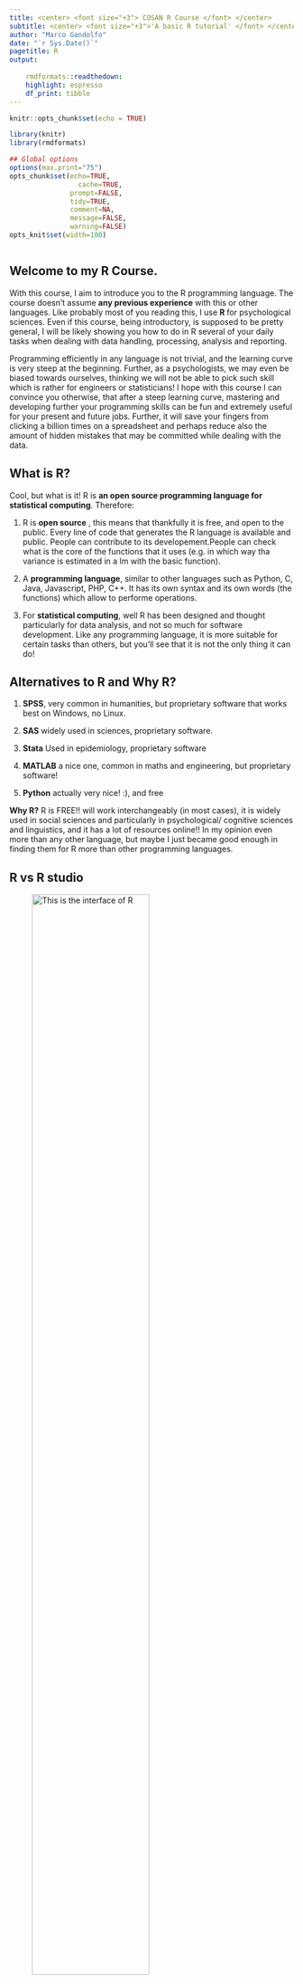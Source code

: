 ```yaml
---
title: <center> <font size="+3"> COSAN R Course </font> </center>
subtitle: <center> <font size="+3">'A basic R tutorial' </font> </center>
author: "Marco Gandolfo"
date: "`r Sys.Date()`"
pagetitle: R
output:
    
    rmdformats::readthedown:
    highlight: espresso
    df_print: tibble
---
```




```r
knitr::opts_chunk$set(echo = TRUE)

library(knitr)
library(rmdformats)

## Global options
options(max.print="75")
opts_chunk$set(echo=TRUE,
	             cache=TRUE,
               prompt=FALSE,
               tidy=TRUE,
               comment=NA,
               message=FALSE,
               warning=FALSE)
opts_knit$set(width=100)



```


## Welcome to my **R Course**. 

With this course, I aim to introduce you to the R programming language. The course doesn't assume __any previous experience__ with this or other languages. 
Like probably most of you reading this, I use <b> R </b> for psychological sciences. Even if this course, being introductory, is supposed to be pretty general, I will be likely showing you how to do in R several of your daily tasks when dealing with data handling, processing, analysis and reporting.

Programming efficiently in any language is not trivial, and the learning curve is very steep at the beginning. Further, as a psychologists, we may even be biased towards ourselves, thinking we will not be able to pick such skill which is rather for engineers or statisticians!  I hope with this course I can convince you otherwise, that after a steep learning curve, mastering and developing further your programming skills can be fun and extremely useful for your present and future jobs. Further, it will save your fingers from clicking a billion times on a spreadsheet and perhaps reduce also the amount of hidden mistakes that may be committed while dealing with the data.

## What is R?

Cool, but what is it! R is __an open source programming language for statistical computing__. Therefore:

1. R is __open source__ , this means that thankfully it is free, and open to the public. Every line of code that generates the R language is available and public. People can contribute to its developement.People can check what is the core of the functions that it uses (e.g. in which way tha variance is estimated in a lm with the basic function).

2. A __programming language__, similar to other languages such as Python, C, Java, Javascript, PHP, C++. It has its own syntax and its own words (the functions) which allow to performe operations.

3. For __statistical computing__,  well R has been designed and thought particularly for data analysis, and not so much for software development. Like any programming language, it is more suitable for certain tasks than others, but you'll see that it is not the only thing it can do!

## Alternatives to R and Why R?

1. __SPSS__, very common in humanities, but proprietary software that works best on Windows, no Linux.

2. __SAS__ widely used in sciences, proprietary software.

3. __Stata__ Used in epidemiology, proprietary software

4. __MATLAB__ a nice one, common in maths and engineering, but proprietary software!

5. __Python__ actually very nice! :), and free

__Why R?__ R is FREE!! will work interchangeably (in most cases), it is widely used in social sciences and particularly in psychological/ cognitive sciences and linguistics, and it has a lot of resources online!! In my opinion even more than any other language, but maybe I just became good enough in finding them for R more than other programming languages.

## R vs R studio



![This is the interface of R](C:/Users/uomom/Documents/rcourse/images/RGui.png){width=70%}



![This is the interface of Rstudio](C:/Users/uomom/Documents/rcourse/images/Rstudio_window.png){width=80%}


You can already see that the <b> R </b> interface there looks like a terminal, the command line of an operating system that responds to R code. It works fine, and potentially you could write an R script in your text editor and run it through that terminal. 
While this may work fine, it is not very handy to keep track of your objects or variables that you have created in a particular session, to see in which path you are and to have an overview of your dataframes.

<b> R Studio </b> is a good solution to this!! R studio is an <i> IDE, integrated development environment </i>. It is like a wrapper on R, which makes a lot of tasks easier for you. For example, through R studio you have an integrated text editor, a workspace with all your variables and models that you have defined. Importantly, you can save your workspace and get back to it later, so that you will not need to re-run commands. If you do modelling this can be really important to save you some time since the machine takes long to run them. Further, through R studio for example I created this tutorial!!!
Therefore it allows you to easily interface your R project with Github, to generate html pages and push them online.

Note that there are other _IDE_ for R, R studio is not the only one, but perhaps is the most used. Today we will use that one, but remember that you could always look around for [alternatives](https://www.dunebook.com/best-r-programming-ide/)!!

## R Studio interface


![Image From RLadies NewCastle group](C:/Users/uomom/Documents/rcourse/images/Rstudio.jpg){width=100%}

I like to think about the R studio interface with this nice example from RLadies newcastle group. The interface is like cooking! It is divided in 4 main quadrants: 

1. On the top left we have the __text editor__ our recipe for the perfect pizza dough.

2. On the top right there is our __Variable environment__, where like a kitchen counter you put all your ingredients ready in a little bowl to dress your turbo pizza.

3. On the bottom right we have several windows - it is where several things like plots, or this page can be previewed ( __the viewer__ ), where __help__ pages are displayed, where the __files__ in your path can be seen. Finally, it allows to look at which __packages__(extra kitchen tools) are ready to use for you! Just imagine it like your beautiful cupboard plenty of ingredients.

4. Last but not least, at the bottom left, finally we find the __OVEN!!__ where the cooking really happens, where every step of your recipe (your code) gets executed.

## Installing R and R studio

Right, Installing R is quite trivial, it is quite rare that you will encounter some problems. For today, if you do not have R and R studio installed installed we can easily run our nice R commands through [RStudio.cloud](www.rstudio.cloud). It looks slightly different from a local RStudio session,but the overall R user experience is virtually identical. For what we need in this course, we are fine with their free service, which only requires a little work to register and set up. However, for more computationally intense analyses and for daily usage you'll need to install R in your computer.

You can Download __R__ from [here](https://cran.r-project.org/) for OSx, Windows or Linux.

You can Download __R Studio__ from [here](https://www.rstudio.com/products/rstudio/download/)

For personal use in your computer you can just download R studio Desktop, which is Free and Open Source.



## R Console (the oven)

Let's start to familiarise with the console! Most simply R can be used as a handy __calculator__. 
When we type in the console an addition e.g. (50+50) the R console will do the work for you and return the result when you press enter:

```r

50+50

```

You can see the output [1] 100. There it is our result returned in the console!

Obviously you can ask R to handle multiple matematical operations like:

```r

50*(54-13)/42-3^2

```


R uses the same __order of operations__ that you learnt at school. That is, first calculates what is inside brackets, then the exponents `^`, then division or multiplication, then addition and subtraction.

At this point you may think that this is not so useful, since you could use your nice calculator, your phone or even the calculator embedded in your OS.

## Calling a function

Of course, operations can get quite complex and most of the times, especially when dealing with a large number of data or with more complex constructs we cannot type in all the values and operations. That is why R allows to write (but this comes later) and call functions.

For example, we can calculate the square root calling the `sqrt` function:

```r
sqrt(9)

```

Or even better, we can calculate very easily the sum of a series of numbers instead of typing plus every time

```r
sum(1,2,3,4)

```

We can also combine different functions together for example calculating the absolute value of a sum:

```r

abs(sum(1,2,-5,-10))
```

What is inside a functions is normally the value you want to perform the calculation for (the X), but also several other __arguments__. Such arguments are useful to enhance or to further characterise the operation you are going to perform.
Let's consider `seq()` as an example:

```r
seq(from = 10, to = 20)
```

The function `seq()` gives you a sequence of numbers and requires two arguments, _from_ and _to_ separated by a comma. These are the number from which the sequence starts and finishes, clearly. However, if you specify you can also add the argument _by_ which has to be a number, and indicates the increment of the sequence.

```r
seq(from = 10, to = 20, by = 2)

```
You can see that this returned a sequence from 10 to 20 but this time increasing by 2!!

## Ask R for help

But how can we know what a function does and what are the arguments of a function?

Just use the `?` question mark!!
Specifically, use the question mark typing it close to the function name

```r
?seq

```

![it will look like this and appear in your viewer!](C:/Users/uomom/Documents/rcourse/images/examplehelp.jpg){width=100%}
You can see below there are all the various arguments you can add!

## Ok thanks, now I have a fancy calculator

At this stage you may think that I have been only showing you a fancy calculator, pretty hard at this stage to see it applied to real-world research data of behavioural experiments in psychology!
But let's try to hold on the attention a bit more for these boring (but fundamental) basics..

## Variables

What makes a programming language better than a mere calculator is to be able to store information/data inside __variables__ ! Not only in a variable we can store a single piece of information but also several information together.
Imagine yesterday you went out to a pizza all you can eat and that you want to remember how many slices you ate. We can store this value into a variable called `nslices` using the __assignment operator__ `<-`. This is a leftward pointing arrow in R. So it will look like this:

```r
nslices <- 20

```

Looks like you had a lot of pizza that night!
The cool thing, is that once you assign the no. 20 to `nslices` then anytime you recall that name in the console R will remember the value it has been assigned to that: 

```r
nslices
```

So if you type nslices and press enter the console will return 20.
Even more interestingly, now you can use that nslices and multiply it by any other number or any other variable that stores a number.
Imagine you were 8 people and you had 20 slices of pizza each, how many slices? :)

```r
nslices*8
```

but also:

```r
npeople <- 8

nslices*npeople
```

Remember that the data you have assigned to a variable are not necessarily fixed, these can always be updated by re-assigning a new value to them, so be careful when overwriting your variables! (some programming languages like Javascript do have distinct ways to define variables that can be overwritten and variables that cannot!)

## What types of values you can store in a variable?

Not only numerical values can be stored into a variable, but R recognises and handles other types of values! This will be very important because different types of values cannot be mixed when applying some functions or when working within vectors (arrays of values) (will get to that later).

These type of values are:
1. __numeric__ values: e.g. 2.1, 3.2, 4.3, 4.0
1. __integer__ values: e.g. 1L, 2L, 29L (same as numeric, but with no decimals)
1. __character__ values: "pizza", "rossa", "buona". These are always among quotes.
1. __logical__ values: TRUE, FALSE

## Logical operators

I think for now a special mention is needed for logical values and their operators, what are they?
There are two only possible logical values: TRUE or FALSE. This is a strongly categorical distinction. With machines there is no gray (well I wanted to be a bit dramatic here) but it is pretty much the case that everything can only be either `TRUE` or `FALSE`.

Logical operators are useful in R to assess whether something is `TRUE` or `FALSE`.
For example:

```r

3 == 5 

```
Yes, 3 is not equal to 5 and therefore R returns `FALSE`

Yes, we use double equals to not confuse R that we mean a normal, mathematical equal but rather a "logical" equal.

__Other logical operators__

1. `==` equal to (already know this, sorry)
1. `!=` __NOT__ equal to
1. `<` less than or `<=` less or equal to
1. `>` more than or `>=` more or equal to
1. `|` __OR__, if one or the other conditions are met (it is enough to be only one to be true!)
1. `&` __AND__, if and only if BOTH conditions are met (both have to be true to apply)

Let's do a short example with `&` and `|`:

```r

4 > 2 & 4 > 1

4 > 5 & 4 > 1

```
```r

4 > 2 | 4 > 1

4 > 5 | 4 > 1


```

Little question, what happened here? why in one case one true and one false and in the other both are TRUE?

## Little homework

1. Try to do this with characters value, 
1. Check if characters differ between capital letters and small letters.

## Vectors

Before, when I was showing you the variables we only used them to store one single number. However, we can actually store multiple values into a variable. What is the advantage of doing that? Well you will see that there are many. One obvious advantage is that you can treat it like a single number, so if you apply a command to a variable storing a vector R will run that command to each element of that vector!!

Vectors in R are indicated with `c()` which stands for combine.

For example:

```r

eleventab <- c(11, 22, 33, 44)


```

Now we can do operations to this vector, pay attention to the result!

```r

eleventab + 11

```


You can see that R added 11 to each element of the vector.

Vectors can also store characters and logicals, all types of values!

1. Try yourself to make a character vector storing your favourite 3 types of pizzas!

## Indexing

Now we start talking a very important feature of programming languages, which is known as __indexing__!

With indexing you can access any item contained in a vector depending on its position.

In __R__ this is done using the square brackets.
Let's call the second element of our `eleventab` vector:

```r

eleventab[2]

```

But you can also call the first 3 elements in two ways, as follows:

```r

eleventab[1:3]

#or

eleventab[c(1,2,3)]


```

You can also call easily all the elements minus one of your choice:

```r

eleventab[-3]

```

With the assigment operator and indexing you can even edit a single element of a vector

```r

eleventab[4] <- 55


```

- Try to create vectors with characters; Also the pizzatypes vector above is fine!
- Try to use the function `length` to find out how many pizzas you have listed in your vector
- Retrieve the third Pizza of your vector using indexing
- Make a new variable called favourite pizza where you only store the first pizza of your pizzatypes vector

I swear we are almost done with the turbo basics, to then go to work more directly with data. (Note that the turbo basics will be useful to learn any programming language, of course the syntax will be different in other languages, but what matters is to learn the logic. With the logic on hand then learning is only a matter of googling stuff!)

## Looping

Loops allow to apply an operation to multiple items, they allow to iterate operations as many times as we desire, with the `for` loops and/or as long as a given condition is met `while`. Looping is at the core of any programming language, because they to automate repetitive tasks, making your life a little easier!

In R there are ways to avoid them using functions made to iterate operations without necessarily using as much text (such as `lapply` or `map`) but I think is always important to show some examples, because if you will use R a lot or any programming language, perhaps looping is the first, most intuitive thing you'd do, even if quite verbose and not always computationally efficient.

Let's start with the __while__ loop. This type of loop keeps going until a condition is held true.

```r
x <- 0

while(x < 100){
  x <- x + 10
  print(x)
}

```

Nice! now this little tiny program is adding 10 every time until it reaches 100.

__For loops__ work very similarly, though this time they operate for a fixed predetermined number of iterations. To fully understand for loops you must have understood how indexing works!!

For example you could add 10 to x for 10 times and store the value in a variable called y.

```r

y <- c() ## empty vector to be filled during the for loop

for(x in seq_along(1:10)) {

  y[x] <- x + 10
  
   print(paste0("x is equal to ", x))
   
   }


```
Try to type in y in the console. What values are displayed? Why?
Would values be stored in a vector if we did not use the indexing?

You can use for loops with words too!! and can be useful :)
Let's say you want to know how many letters certain pizzas have before designing the pizza menu of your future pizzeria. Also you will store those values in a numeric vector called `numletters`.

To do so we need a little counter, because here we are looping through a character vector. Here, I inserted a small little counter that starts from 0 and increases by 1 every time we pass through the loop!
It is a rough method, but it works! and it is simple to understand.

```r
pizzas <- c("Margherita", "Boscaiola", "Capricciosa", "QuattroFormaggi")
numletters <- c()
counter <- 0

for(pizza in pizzas){
  counter <- counter + 1
  numletter <- nchar(pizza) # not pizzas!!
  print(paste0(pizza, " is ", numletter, " letters long"))
  numletters[counter] <- numletter
}

```

## If statements

If statements are conditional statements, in that they allow to execute an operation if and only if a given condition is met. Such conditions obviously need logical operators to be evaluated.

```r

if(pizza != "Margherita") {
  print("This is not Margherita")
} else {
  print("This is Margherita")
}


```
Why the pizza is not a Margherita? Think about the loop above!

## Data Structures

Ok! So far, the most complex data structure we examined was the vector. You can imagine a vector like a column or a row of a matrix, a __unidimensional array__ of numbers. Of course, the good R can deal with more complex data structures.One of the most used for statistical analyses is the `data.frame`.

Dataframes are like matrices with column labels. These are usually the format you read data in R and they are __bidimensional arrays__.

They have two dimensions, those are __rows__ and __columns__.

We start looking at an example dataframe already within R, mtcars.
Let's have a look:

```r

head(mtcars)


```
Note that I used the function head to call the dataframe. This sunction shows the top elements of the matrix. There are many useful functions that apply to dataframes, other examples are:

1. `tail(df)` To see the last elements
1. `str(df)` To have an overview of the structure of the dataframe
1. `data.frame(x = c(100,29,39), y = c(23,45,32))` To create a dataframe.

## Indexing a dataframe.

Like you do with vectors you can index dataframes. You can retrieve a whole column, or a whole line, or a specific element of the matrix indexing with rows and columns. This is done calling a dataframe and inserting two numbers interrupted by a comma in the square brackets. These two numbers indicate the two dimensions, specifically the first dimension is the row and the second is the column. 

```r

mtcars[1,] # this will take the first row.

mtcars[,1] # this will take the first column 

mtcars[1,1] # this will take the cell of the first column in the first row

mtcars[1:10,] # this will take the first 10 rows.

```

## Use the Dollar! ($)

The dollar operator in R can be used to select a variable column of a dataframe, calling it by name. Obviously you could do that also with indexing, but this is handy if for example you remember the name of the variables, e.g. in a psychology experiment could be simply `rt` the beloved reaction times.

```r

mtcars$cyl

```

I just retrieved the column cyl from mtcars. Note that R returns this as a vector of numbers, without its original label. You can then assign this to a variable or use that into the square brackets to filter the data manually (I will only quickly show you this because we will then use a function for filtering data, but it is still useful to understand the logic and how useful this operator can be).

```r

mtcars[mtcars$cyl == 6,]

```

I am telling R to take all the rows of mtcars that have mtcars$cyl equal to 6.!


## A bit of exercises:

1. With `head()` and `tail()` display the first and last 20 elements of mtcars (hint use the `?` to look into the functions).
1. Create a data.frame called menu with two variables: Pizza (invent 3 or 4 pizza names); and price. (be cheap, pizza is not a luxurious product, it is for all!)
1. Try the `str()` function on mtcars, how many lines and columns it has?
1. take the first column of mtcars and store it into a variable, call it as you want!
1. Take the cell corresponding to the third row and 4 column
1. Take every column but the last one. 
1. Try to do the very same thing but this time using the function `ncol()` within the square brackets.
1. Take all ther rows of mtcars that have `disp` less than 200.
1. Take the variable `carb` from mtcars and store it into a variable called carbonium.

## Lists

Lists are higher level structures, a list can contain several different other data structures inside it, it can contain multiple dataframes, multiple vectors



## Create a Project!!

## Read data into R (Finally!!)

## Including Plots

You can also embed plots, for example:

```r
plot(pressure)
```

Note that the `echo = FALSE` parameter was added to the code chunk to prevent printing of the R code that generated the plot.
